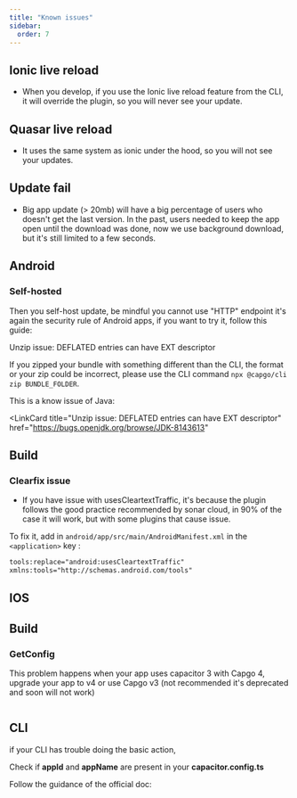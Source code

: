 ```yaml
---
title: "Known issues"
sidebar:
  order: 7
---
```



## Ionic live reload

* When you develop, if you use the Ionic live reload feature from the CLI, it will override the plugin, so you will never see your update.

## Quasar live reload

* It uses the same system as ionic under the hood, so you will not see your updates.

## Update fail

* Big app update (> 20mb) will have a big percentage of users who doesn't get the last version.  In the past, users needed to keep the app open until the download was done, now we use background download, but it's still limited to a few seconds.

## Android

### Self-hosted

Then you self-host update, be mindful you cannot use "HTTP" endpoint it's again the security rule of Android apps, if you want to try it, follow this guide:

<LinkCard
	title="How to allow all Network connection types HTTP and HTTPS in Android (9) Pie?"
	href="https://stackoverflow.com/a/51902630/5511370"
/>

Unzip issue: DEFLATED entries can have EXT descriptor

If you zipped your bundle with something different than the CLI, the format or your zip could be incorrect, please use the CLI command `npx @capgo/cli zip BUNDLE_FOLDER`.

This is a know issue of Java:

<LinkCard
	title="Unzip issue: DEFLATED entries can have EXT descriptor"
	href="https://bugs.openjdk.org/browse/JDK-8143613"


## Build

### Clearfix issue

* If you have issue with usesCleartextTraffic, it's because the plugin follows the good practice recommended by sonar cloud, in 90% of the case it will work, but with some plugins that cause issue.

To fix it, add in `android/app/src/main/AndroidManifest.xml` in the `<application>` key :

```xml
tools:replace="android:usesCleartextTraffic"
xmlns:tools="http://schemas.android.com/tools"
```

## IOS

## Build

### GetConfig

This problem happens when your app uses capacitor 3 with Capgo 4, upgrade your app to v4 or use Capgo v3 (not recommended it's deprecated and soon will not work)

<figure><img src="/issue_get_config.png" alt="" /><figcaption></figcaption></figure>

## CLI

if your CLI has trouble doing the basic action,

Check if **appId** and **appName** are present in your **capacitor.config.ts**

Follow the guidance of the official doc:

<LinkCard
	title="Capacitor Configuration"
	href="https://capacitorjs.com/docs/config"
/>
